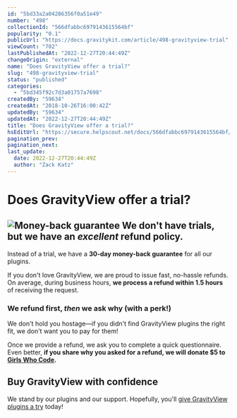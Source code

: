 ```yaml
---
id: "5bd33a2a04286356f0a51e49"
number: "498"
collectionId: "566dfabbc6979143615564bf"
popularity: "0.1"
publicUrl: "https://docs.gravitykit.com/article/498-gravityview-trial"
viewCount: "702"
lastPublishedAt: "2022-12-27T20:44:49Z"
changeOrigin: "external"
name: "Does GravityView offer a trial?"
slug: "498-gravityview-trial"
status: "published"
categories: 
  - "5bd345f92c7d3a01757a7698"
createdBy: "59634"
createdAt: "2018-10-26T16:00:42Z"
updatedBy: "59634"
updatedAt: "2022-12-27T20:44:49Z"
title: "Does GravityView offer a trial?"
hsEditUrl: "https://secure.helpscout.net/docs/566dfabbc6979143615564bf/article/5bd33a2a04286356f0a51e49"
pagination_prev: 
pagination_next: 
last_update:
  date: 2022-12-27T20:44:49Z
  author: "Zack Katz"
---
```


# Does GravityView offer a trial?

## ![Money-back guarantee](https://www.gravitykit.com/wp-content/uploads/2014/07/Money-back-guarantee.jpg) We don't have trials, but we have an *excellent* refund policy.

Instead of a trial, we have a **30-day money-back guarantee** for all our plugins.

If you don't love GravityView, we are proud to issue fast, no-hassle refunds. On average, during business hours, **we process a refund within 1.5 hours** of receiving the request.

### We refund first, *then* we ask why (with a perk!)

We don't hold you hostage—if you didn't find GravityView plugins the right fit, we don't want you to pay for them!

Once we provide a refund, we ask you to complete a quick questionnaire. Even better, **if you share why you asked for a refund, we will donate $5 to [Girls Who Code](https://girlswhocode.com).**

## Buy GravityView with confidence

We stand by our plugins and our support. Hopefully, you'll [give GravityView plugins a try](https://www.gravitykit.com/pricing/) today!